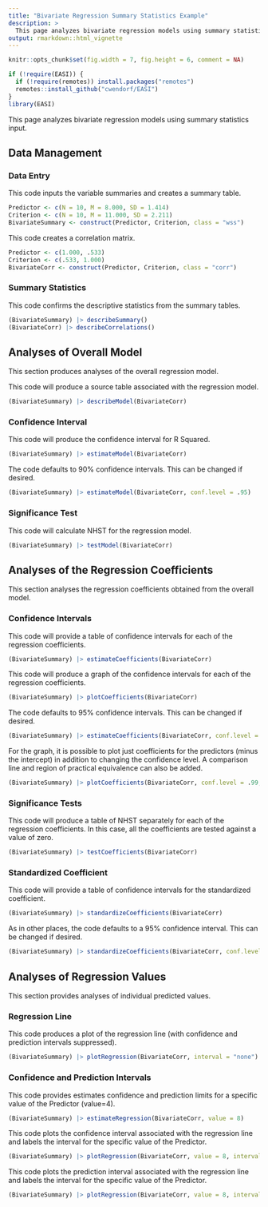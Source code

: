 ```yaml
---
title: "Bivariate Regression Summary Statistics Example"
description: >
  This page analyzes bivariate regression models using summary statistics input.
output: rmarkdown::html_vignette
---
```


```r
knitr::opts_chunk$set(fig.width = 7, fig.height = 6, comment = NA)
```

```r
if (!require(EASI)) {
  if (!require(remotes)) install.packages("remotes")
  remotes::install_github("cwendorf/EASI")
}
library(EASI)
```

This page analyzes bivariate regression models using summary statistics input.

## Data Management

### Data Entry

This code inputs the variable summaries and creates a summary table.
```r
Predictor <- c(N = 10, M = 8.000, SD = 1.414)
Criterion <- c(N = 10, M = 11.000, SD = 2.211)
BivariateSummary <- construct(Predictor, Criterion, class = "wss")
```

This code creates a correlation matrix.
```r
Predictor <- c(1.000, .533)
Criterion <- c(.533, 1.000)
BivariateCorr <- construct(Predictor, Criterion, class = "corr")
```

### Summary Statistics

This code confirms the descriptive statistics from the summary tables.
```r
(BivariateSummary) |> describeSummary()
(BivariateCorr) |> describeCorrelations()
```

## Analyses of Overall Model

This section produces analyses of the overall regression model.

This code will produce a source table associated with the regression model.
```r
(BivariateSummary) |> describeModel(BivariateCorr)
```

### Confidence Interval

This code will produce the confidence interval for R Squared.
```r
(BivariateSummary) |> estimateModel(BivariateCorr)
```

The code defaults to 90% confidence intervals. This can be changed if desired.
```r
(BivariateSummary) |> estimateModel(BivariateCorr, conf.level = .95)
```

### Significance Test

This code will calculate NHST for the regression model.
```r
(BivariateSummary) |> testModel(BivariateCorr)
```

## Analyses of the Regression Coefficients

This section analyses the regression coefficients obtained from the overall model.

### Confidence Intervals 

This code will provide a table of confidence intervals for each of the regression coefficients.
```r
(BivariateSummary) |> estimateCoefficients(BivariateCorr)
```

This code will produce a graph of the confidence intervals for each of the regression coefficients.
```r
(BivariateSummary) |> plotCoefficients(BivariateCorr)
```

The code defaults to 95% confidence intervals. This can be changed if desired.
```r
(BivariateSummary) |> estimateCoefficients(BivariateCorr, conf.level = .99)
```

For the graph, it is possible to plot just coefficients for the predictors (minus the intercept) in addition to changing the confidence level. A comparison line and region of practical equivalence can also be added.
```r
(BivariateSummary) |> plotCoefficients(BivariateCorr, conf.level = .99, line = 0, rope = c(-.5, .5), intercept = FALSE)
```

### Significance Tests

This code will produce a table of NHST separately for each of the regression coefficients. In this case, all the coefficients are tested against a value of zero.
```r
(BivariateSummary) |> testCoefficients(BivariateCorr)
```

### Standardized Coefficient

This code will provide a table of confidence intervals for the standardized coefficient.
```r
(BivariateSummary) |> standardizeCoefficients(BivariateCorr)
```

As in other places, the code defaults to a 95% confidence interval. This can be changed if desired.
```r
(BivariateSummary) |> standardizeCoefficients(BivariateCorr, conf.level = .99)
```

## Analyses of Regression Values

This section provides analyses of individual predicted values.

### Regression Line

This code produces a plot of the regression line (with confidence and prediction intervals suppressed).
```r
(BivariateSummary) |> plotRegression(BivariateCorr, interval = "none")
```

### Confidence and Prediction Intervals

This code provides estimates confidence and prediction limits for a specific value of the Predictor (value=4).
```r
(BivariateSummary) |> estimateRegression(BivariateCorr, value = 8)
```

This code plots the confidence interval associated with the regression line and labels the interval for the specific value of the Predictor.
```r
(BivariateSummary) |> plotRegression(BivariateCorr, value = 8, interval = "confidence")
```

This code plots the prediction interval associated with the regression line and labels the interval for the specific value of the Predictor.
```r
(BivariateSummary) |> plotRegression(BivariateCorr, value = 8, interval = "prediction")
```
